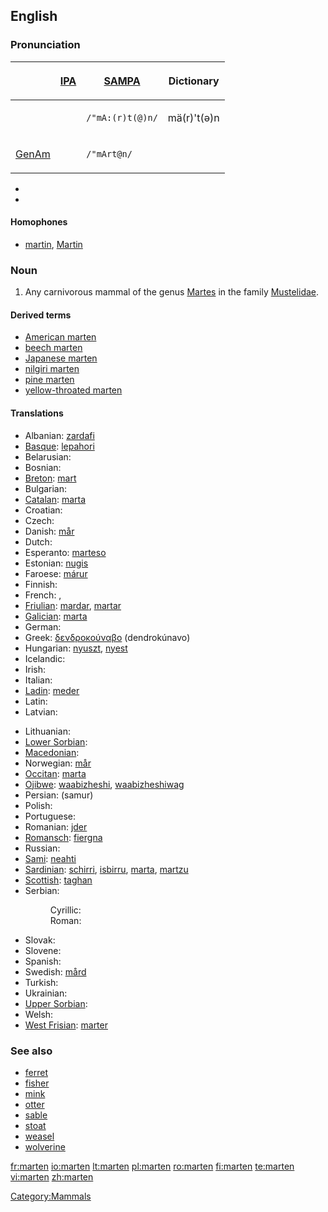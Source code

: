 ==English==
{{wikipedia}}

===Pronunciation===
{| border=1 cellpadding=5
! !! [[w:IPA|IPA]] !! [[w:SAMPA|SAMPA]] !! Dictionary
|-
!
| {{IPAchar|/ˈmɑː(r)t(ə)n/}} || <tt>/"mA:(r)t(@)n/</tt> || mä(r)'t(ə)n
|-
! [[GenAm]]
| {{IPAchar|/ˈmɑrtən/}} || <tt>/"mArt@n/</tt>
|}

* {{hyphenation|mar|ten}}
* {{rhymes|ɑː(r)t(ə)n}}

====Homophones====
* [[martin]], [[Martin]]

===Noun===
{{en-noun}}

# Any carnivorous mammal of the genus [[Martes]] in the family [[Mustelidae]].

====Derived terms====
* [[American marten]]
* [[beech marten]]
* [[Japanese marten]]
* [[nilgiri marten]]
* [[pine marten]]
* [[yellow-throated marten]]

====Translations====
{{trans-top|mammal}}
* Albanian: [[zardafi]]
* [[Basque]]: [[lepahori]]
* Belarusian: {{tr|be|куніца|tr=kunitsa|f}}
* Bosnian: {{t-|bs|kuna|f}}
* [[Breton]]: [[mart]]
* Bulgarian: {{t-|bg|куна|f|tr=kuna|sc=Cyrl}}
* [[Catalan]]: [[marta]]
* Croatian: {{t-|hr|kuna|f}}
* Czech: {{t-|cs|kuna|f}}
* Danish: [[mår]]
* Dutch: {{t+|nl|marter|m}}
* Esperanto: [[marteso]]
* Estonian: [[nugis]]
* Faroese: [[márur]]
* Finnish: {{t+|fi|näätä}}
* French: {{t-|fr|marte|f}}, {{t+|fr|martre|f}}
* [[Friulian]]: [[mardar]], [[martar]]
* [[Galician]]: [[marta]]
* German: {{t+|de|Marder|m}}
* Greek: [[δενδροκούναβο]] (dendrokúnavo)
* Hungarian: [[nyuszt]], [[nyest]]
* Icelandic: {{t+|is|mörður}}
* Irish: {{t+|ga|cat crainn|xs=Irish}}
* Italian: {{t+|it|martora|f}}
* [[Ladin]]: [[meder]]
* Latin: {{t-|la|martes|f}}
* Latvian: {{t-|lv|cauna|xs=Latvian}}
{{trans-mid}}
* Lithuanian: {{t+|lt|kiaunė|xs=Lithuanian}}
* [[Lower Sorbian]]: {{tø|dsb|kuna|f|xs=Lower Sorbian}}
* [[Macedonian]]: {{t-|mk|куна|f|tr=kuna|sc=Cyrl|xs=Macedonian}}
* Norwegian: [[mår]]
* [[Occitan]]: [[marta]]
* [[Ojibwe]]: [[waabizheshi]], [[waabizheshiwag]] {{p}}
* Persian: {{fa-Arab|[[سمور]]}} (samur)
* Polish: {{t+|pl|kuna|f}}
* Portuguese: {{t+|pt|marta}}
* Romanian: [[jder]]
* [[Romansch]]: [[fiergna]]
* Russian: {{t+|ru|куница|f|tr=kunítsa|sc=Cyrl}}
* [[Sami]]: [[neahti]]
* [[Sardinian]]: [[schirri]], [[isbirru]], [[marta]], [[martzu]]
* [[Scottish]]: [[taghan]]
* Serbian:
*: Cyrillic: {{t-|sr|куна|f|sc=Cyrl}}
*: Roman: {{t-|sr|kuna|f}} {{t|sr|cibetka|f}}
* Slovak: {{t-|sk|kuna|f}}
* Slovene: {{t+|sl|kuna|f}}
* Spanish: {{t-|es|marta|f}}
* Swedish: [[mård]]
* Turkish: {{t+|tr|sansar}}
* Ukrainian: {{t-|uk|куниця|f|tr=kunytsja|sc=Cyrl|xs=Ukrainian}}
* [[Upper Sorbian]]: {{tø|hsb|kuna|f|xs=Upper Sorbian}}
* Welsh: {{t-|cy|bele|xs=Welsh}}
* [[West Frisian]]: [[marter]]
{{trans-bottom}}

===See also===
* [[ferret]]
* [[fisher]]
* [[mink]]
* [[otter]]
* [[sable]]
* [[stoat]]
* [[weasel]]
* [[wolverine]]

[[Category:Mammals]]

[[fr:marten]]
[[io:marten]]
[[lt:marten]]
[[pl:marten]]
[[ro:marten]]
[[fi:marten]]
[[te:marten]]
[[vi:marten]]
[[zh:marten]]